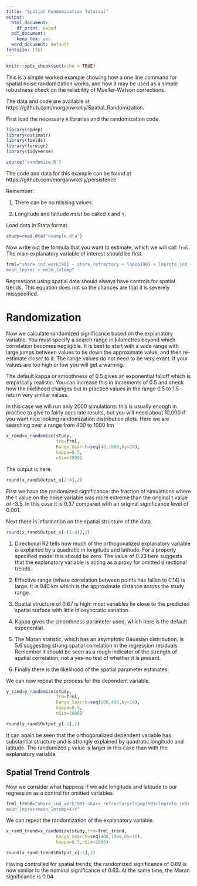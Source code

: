 ```yaml
---
title: "Spatial Randomization Tutorial"
output:
  html_document:
    df_print: paged
  pdf_document:
    keep_tex: yes
  word_document: default
fontsize: 12pt
---
```


```r
knitr::opts_chunk$set(echo = TRUE)


```

This is a simple worked example showing how a one line command for spatial noise randomization works, and how it may be used as a simple robustness check on the reliability of Mueller-Watson corrections.

The data and code are available at https://github.com/morganwkelly/Spatial_Randomization.

First load the necessary `R` libraries and the randomization code.

```r

library(spdep)
library(estimatr)
library(fields)
library(foreign)
library(tidyverse)

source('randomize.R')

```

The code and data for this example can be found at https://github.com/morganwkelly/persistence


Remember:

1. There can be no missing values.

2. Longitude and latitude *must* be called `X` and `Y`.





Load data in Stata format.

```r
study=read.dta("example.dta")

```


Now write out the formula that you want to estimate, which we will call `frml`. The main explanatory variable of interest should be first. 



```r
frml="share_ind_work1901 ~ share_refractory + lnpop1901 + lnproto_ind + 
mean_lnprec + mean_lntemp" 
```


Regressions using spatial data should always have controls for spatial trends. This equation does not so the chances are that it is severely misspecified.



# Randomization

Now we calculate randomized significance based on the explanatory variable. You must specify a search range in kilometres beyond which correlation becomes negligible. It is best to start with a wide range with large jumps between values to tie down the approximate value, and then re-estimate closer to it. The range values do not need to be very exact. If your values are too high or low you will get a warning. 

The default kappa or smoothness of 0.5 gives an exponential falloff which is empirically realistic. You can increase this in increments of 0.5 and check how the likelihood changes but in practice values in the range 0.5 to 1.5 return very similar values.

In this case we will run only 2000 simulations: this is usually enough in practice to give to fairly accurate results, but you will need about 10,000 if you want nice looking randomization distribution plots. Here we are searching over a range from 400 to 1000 km

```r
x_rand=x_randomize(study,
                   frm=frml,
                   Range_Search=seq(40,1000,by=20),
                   kappa=0.5,
                   nSim=2000)


```

The output is here.




```r

round(x_rand$Output_x[2:4],2)

```

First we have the randomized significance: the fraction of simulations where the t value on the noise variable was more extreme than the original t value of -3.5. In this case it is 0.37 compared with an original significance level of 0.001.

Next there is information on the spatial structure of the data.

```r

round(x_rand$Output_x[-(1:4)],2)

```


1. Directional R2 tells how much of the orthogonalized explanatory variable is explained by a quadratic in longitude and latitude. For a properly specified model this should be zero. The value of 0.23 here suggests that the explanatory variable is acting as a proxy for omitted directional trends.

2. Effective range (where correlation between points has fallen to 0.14) is large. It is 940 km which is the approximate distance across the study range.

3. Spatial structure of 0.87 is high: most variables lie close to the predicted spatial surface with little idiosyncratic variation.

4. Kappa gives the smoothness parameter used, which here is the default exponential.

5. The Moran statistic, which has an asymptotic Gaussian distribution, is 5.6 suggesting strong spatial correlation in the regression residuals. Remember it should be seen as a rough indicator of the strength of spatial correlation, not a yes-no test of whether it is present.

6. Finally there is the likelihood of the spatial parameter estimates.

We can now repeat the process for the dependent variable. 

```r
y_rand=y_randomize(study,
                   frm=frml,
                   Range_Search=seq(100,400,by=10),
                   kappa=0.5,
                   nSim=2000)

round(y_rand$Output_y[-1],2)
```

It can again be seen that the orthogonalized dependent variable has substantial structure and is strongly explained by quadratic longitude and latitude. The randomized `p` value is larger in this case than with the explanatory variable.


## Spatial Trend Controls

Now we consider what happens if we add longitude and latitude to our regression as a control for omitted variables.

```r
frml_trend="share_ind_work1901~share_refractory+lnpop1901+lnproto_ind+
mean_lnprec+mean_lntemp+X+Y" 

```
We can repeat the randomization of the explanatory variable.

```r
x_rand_trend=x_randomize(study,frm=frml_trend,
                   Range_Search=seq(400,1000,by=10),
                   kappa=0.5,nSim=2000)

round(x_rand_trend$Output_x[-1],2)


```
Having controlled for spatial trends, the randomized significance of 0.69 is now similar to the nominal significance of 0.63. At the same time, the Moran significance is 0.04


